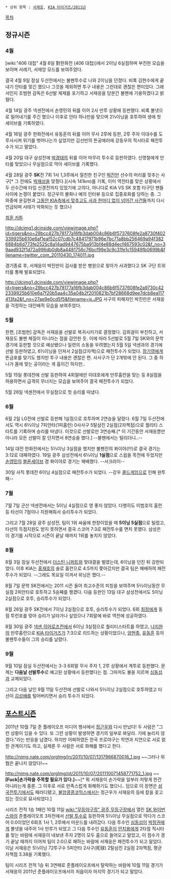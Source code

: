  * 상위 항목 : [[서재응]], [[KIA 타이거즈/2011년]]

[[목차]]
== 정규시즌 ==
=== 4월 ===
[wiki:"406 대첩" 4월 6일 對한화전 (406 대첩)]에서 2이닝 6실점하며 부진한 모습을 보이며 서레기, 서재앙 모드를 보여주었다.

결국 4월 9일 잠실 두산전에서는 불펜투수로 나와 2이닝을 던졌다. 비록 김현수에게 끝내기 안타를 맞긴 했으나 그것을 제외하면 투구 내용은 그런대로 괜찮은 편이었다. 그래서인지 조범현 감독은 6선발 체제를 포기하고 서재응을 당분간 불펜에 기용하겠다고 밝혔다. 

4월 14일 광주 넥센전에서 손영민의 뒤를 이어 2사 만루 상황에 등판했다. 비록 볼넷으로 밀어내기를 주긴 했으나 이후로 안타 하나만을 맞으며 2⅓이닝을 호투하여 생애 첫 세이브를 기록하였다. 

4월 16일 광주 한화전에서 유동훈의 뒤를 이어 무사 2루에 등판, 2루 주자 이대수를 도루사시켜 위기를 벗어나는가 싶었지만 김선빈의 뜬공에러에 강동우의 적시타로 패전투수가 되고 말았다.

4월 20일 대구 삼성전에 [[박경태]]의 뒤를 이어 마무리 투수로 등판하였다. 신명철에게 안타를 맞았으나 무실점으로 막아 세이브를 기록했다.

4월 28일 광주 '''SK'''전 7회 1사 1,3루에서 절친한 친구인 [[박진만]] 선수의 머리를 맞추는 사구[* 그 전에도 [[박재상]]을 맞췄다.](시속 141km)를 기록, 이미 역전타를 맞은 상황에서 두 선수간에 타임 신경전까지 있었기에 고의다, 아니다로 KIA VS SK 포함 타구단 팬들 사이에 논쟁이 붙었다. 정근우의 불화나 예의 인터뷰 등으로 집중포화를 당하는 중. 그 와중에 윤길현과 [http://mlbpark.donga.com/bbs/view.php?bbs=mpark_bbs_kbo&idx=769179&cpage=1&s_work=search&select=stt&keyword=사과 그동안 KIA측에서 맞추고도 사과 한마디 없이 넘어간 사건들]까지 다시 언급되며 사태가 악화되는 듯 했으나

[http://imgnews.naver.com/image/223/2011/04/29/0428.jpg 최훈 카툰]

http://dcimg1.dcinside.com/viewimage.php?id=tigers&no=29bcc427b78177a16fb3dab004c86b6f5737608fe2a8730f402339925b610e6af1eaf52c07cdb7c48417971b96e7bc71a8bb256469a94f3826884b6d773fe2525c8a14ad9447675ba913bf4e88d4ecf467593c02&f_no=39aad932f1d72a996db0db8a4481756c76bcf99e3c9c31fe1c15949fb0699b&filename=twitter_com_20110430_174011.jpg 

경기종료 후, 서재응이 박진만이 검사를 받은 병원으로 찾아가 사과했다고 SK 구단 트위터를 통해 발표되었다.

http://dcimg1.dcinside.com/viewimage.php?id=tigers&no=29bcc427b78177a16fb3dab004c86b6f5737608fe2a9730c422339925b610e6a7f20b5aa4c35a04b2f2010821b7bf28668d9ee7dcb8ea117413fa2&f_no=27ae9e0cd5f5&filename=js.JPG
사구의 피해자인 박진만은 서재응을 걱정하는 대인배적 모습을 보여주었다.

=== 5월 ===
한편, [조범현] 감독은 서재응을 선발로 복귀시키기로 결정했다. 김희걸이 부진하고, 서재응도 불펜 체질이 아니라는 점을 감안한 듯. 이에 따라 5선발로 5월 7일 SK와의 문학 경기에 등판할 것으로 예상됐으나 일련의 소동을 우려했는지 5월 5일 넥센과의 경기에 선발 등판하였고, 6⅓이닝을 던져서 2실점(2자책)으로 패전투수가 되었다. [[장기영]]에게 뜬금포를 맞기도 했지만 투구 내용은 괜찮은 편. 사사구가 단 2개밖에 안 된다. 그 중 하나가 몸에 맞는 공이라는 게 흠이긴 하지만..

5월 15일 롯데전에 선발 등판하여 4회말에만 이대호에게 만루홈런을 맞는 등 8실점을 허용하면서 급격히 무너지는 모습을 보여주어 결국 패전투수가 되었다. 

5월 26일 넥센전에서 무실점으로 첫 승리를 따냈다.

=== 6월 ===
6월 2일 LG전에 선발로 등판해 1실점으로 호투하며 2연승을 달렸다. 6월 7일 두산전에서도 역시 6⅔이닝 7피안타(1피홈런) 0사사구 5탈삼진 2실점(2자책점)으로 퀄리티 스타트를 기록하며 승리를 따냈다. 이것으로 선발로만 3연승째.[* 이 기간동안 서재응뿐만 아니라 모든 선발이 잘 던지면서 8연승을 했다.] --불펜에서는 털리더니..--

14일 대전 한화전에서는 5⅓이닝 3실점을 했지만 불펜진의 퐈이야(!!!)로 결국 경기는 3:12로 대패하였다. 19일 광주 삼성전에서 6⅓이닝 '''1실점'''으로 스윕을 목전에 두었지만 [[손영민]]의 [[블론세이브]] 겸 퐈이야로 경기는 패배했다. --서크라이--

30일 사직 롯데전 6이닝 4실점으로 패전투수가 되었다. --강우 [[콜드게임]]으로 인해 완투패--

=== 7월 ===
7월 7일 군산 넥센전에서는 5이닝 4실점으로 영 좋지 않았다. 다행히도 이범호의 홈런 등 타선이 7점이나 지원해줘서 승리투수가 되었다.

그리고 7월 28일 광주 삼성전, 팀이 1위 싸움에 한창이었을 때 '''5이닝 5실점'''으로 털렸고, 타선의 득점지원도 받지 못하면서 결국 스코어 7:3로 패전투수를 면치 못했다. 삼성은 이 경기를 시작으로 시즌이 끝날 때까지 1위를 놓치지 않았다.

=== 8월 ===
8월 3일 잠실 두산전에서 [[더스틴 니퍼트]]와 맞대결을 벌였는데, 6이닝을 던진 뒤 강판되었다. 이후 KIA는 [[홍재호]]의 솔로 홈런으로 4:5까지 쫓아갔지만 결국 팀은 패배하여 패전투수가 되었다. --그래도 목요일 이겨서 위닝은 했다.--

8월 7일 문학 SK전에서는 2011 시즌 들어 최고수준의 피칭을 보여주며 5⅔이닝동안 무실점 2피안타로 호투하고 5승째를 챙겼다. 다음 등판인 13일 대구 삼성전에서도 5이닝 2실점으로 호투, 승리투수가 되었다.

8월 26일 광주 SK전에서 7이닝 2실점으로 호투, 승리투수가 되었다. 6회 [[최정]]에게 동점 투런포를 맞아 승리가 날라가나 싶었으나 7회말에 바로 역전에 성공하였다.

8월 30일 광주 [[넥센 히어로즈]]전에서 6이닝 3실점으로 퀄리티스타트를 하였고, [[나지완]]의 만루홈런으로 [[KIA 타이거즈]]가 7:3으로 리드하는 상황이었으나, [[양현종]], [[유동훈]] 등의 불펜투수들이 그의 승리를 날렸다.

=== 9월 ===
9월 10일 잠실 두산전에서는 3-3 6회말 무사 주자 1, 2루 상황에서 계투로 등판했다. 문제는 '''다음날 선발투수'''로 예고된 상황에서 등판했다는 점. 그마저도 불을 지르며 [[심동섭]]과 교체되었다.

그리고 다음 날인 9월 11일 두산전에 선발로 나와서 5⅔이닝 2실점으로 호투하였고 타선이 [[김성배]]를 털어버리면서 승리 투수가 되었다.

== [[포스트시즌]] ==
2011년 10월 7일 준 플레이오프 미디어 행사에서 [[정근우]]와 다시 만났다! 두 사람은 "그런 상황이 있을 수 있다. 또 그런 상황이 발생하면 경기의 일부로 봐달라. 기에 눌리지 않겠다."라는 반응을 남겼다. 하지만 어찌하였든 한국 프로야구는 학연과 지연으로 서로 얽힌 관계이기도 하고, 실제론 두 사람은 서로 화해를 했다고 한다.

http://nimg.nate.com/orgImg/jn/2011/10/07/1317966870016_1.jpg
~~그러나 위협은 끝나지 않았다!~~

http://nimg.nate.com/orgImg/pt/2011/10/07/201110071458771752_1.jpg
~~'''[Fuck|손가락을 주목할 필요가 있다.]'''~~[* 뭐 서재응이 손가락을 일부러 저렇게 한건 아니라는게 중론. 그 이후로 서로 만족스럽게 화해하기도 했으니.. 덤으로 이 장면은 [[삼국전투기]]에서도 패러디됐고, [[불암콩콩코믹스]]에서는 정근우가 서재응의 등에 칼을 꽂고 있는 것으로 묘사되었다.]

시리즈 전적 1승 1패인 10월 11일 [[wiki:"무등야구장" 광주 무등구장]]에서 열린 [[SK 와이번스]]와의 준플레이오프 3차전에서 [[선발 투수]]로 등판하여 5⅓이닝 무실점으로 막다가 스코어 0:0이었던 6회초 1사 1, 2루에서 마운드를 내려갔다.
다음 투수인 [[심동섭]]이 [[박정권]]에게 볼넷을 내주어 1사 만루가 되었고 그 다음 투수인 [[유동훈]]이 [[안치용]]에게 2타점 적시타를 맞는 바람에 서재응이 내보낸 주자 2명이 모두 홈으로 들어오고 말았고, 이 점수가 경기 끝날 때까지 이어져 팀이 2:0으로 패하는 바람에 서재응은 패전투수가 되고 말았다.
이날 서재응은 5⅓이닝 72투구수 5피안타 2사구(死球) 2탈삼진 2실점 2자책점, 평균자책점 3.38을 기록했다.

팀이 시리즈 전적 1승 뒤 3연패로 준플레이오프에서 탈락하는 바람에 10월 11일 경기가 서재응의 2011년 준플레이오프에서의 처음이자 마지막 경기가 되고 말았다.
